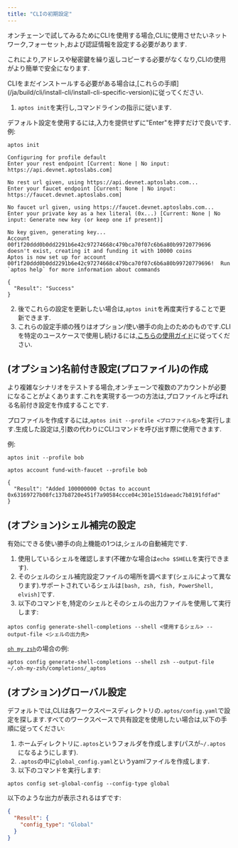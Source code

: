```yaml
---
title: "CLIの初期設定"
---
```









オンチェーンで試してみるためにCLIを使用する場合,CLIに使用させたいネットワーク,フォーセット,および認証情報を設定する必要があります.

これにより,アドレスや秘密鍵を繰り返しコピーする必要がなくなり,CLIの使用がより簡単で安全になります.

<Aside type="caution">
  CLIをまだインストールする必要がある場合は,[これらの手順](/ja/build/cli/install-cli/install-cli-specific-version)に従ってください.
</Aside>

1. `aptos init`を実行し,コマンドラインの指示に従います.

<Aside type="note" emoji="ℹ️">
  デフォルト設定を使用するには,入力を提供せずに&quot;Enter&quot;を押すだけで良いです.例:
</Aside>

```shellscript filename="Terminal"
aptos init
```

```shellscript filename="Output"
Configuring for profile default
Enter your rest endpoint [Current: None | No input: https://api.devnet.aptoslabs.com]

No rest url given, using https://api.devnet.aptoslabs.com...
Enter your faucet endpoint [Current: None | No input: https://faucet.devnet.aptoslabs.com]

No faucet url given, using https://faucet.devnet.aptoslabs.com...
Enter your private key as a hex literal (0x...) [Current: None | No input: Generate new key (or keep one if present)]

No key given, generating key...
Account 00f1f20ddd0b0dd2291b6e42c97274668c479bca70f07c6b6a80b99720779696 doesn't exist, creating it and funding it with 10000 coins
Aptos is now set up for account 00f1f20ddd0b0dd2291b6e42c97274668c479bca70f07c6b6a80b99720779696!  Run `aptos help` for more information about commands

{
  "Result": "Success"
}
```

2. 後でこれらの設定を更新したい場合は,`aptos init`を再度実行することで更新できます.
3. これらの設定手順の残りはオプション/使い勝手の向上のためのものです.CLIを特定のユースケースで使用し続けるには,[こちらの使用ガイド](/ja/build/cli.mdx#%EF%B8%8F-using-the-aptos-cli)に従ってください.

## (オプション)名前付き設定(プロファイル)の作成

より複雑なシナリオをテストする場合,オンチェーンで複数のアカウントが必要になることがよくあります.これを実現する一つの方法は,プロファイルと呼ばれる名前付き設定を作成することです.

プロファイルを作成するには,`aptos init --profile <プロファイル名>`を実行します.生成した設定は,引数の代わりにCLIコマンドを呼び出す際に使用できます.

例:

```shellscript filename="Terminal"
aptos init --profile bob
```

```shellscript filename="Terminal"
aptos account fund-with-faucet --profile bob
```

```shellscript filename="Output"
{
  "Result": "Added 100000000 Octas to account 0x63169727b08fc137b8720e451f7a90584ccce04c301e151daeadc7b8191fdfad"
}
```

## (オプション)シェル補完の設定

有効にできる使い勝手の向上機能の1つは,シェルの自動補完です.

1. 使用しているシェルを確認します(不確かな場合は`echo $SHELL`を実行できます).
2. そのシェルのシェル補完設定ファイルの場所を調べます(シェルによって異なります).サポートされているシェルは`[bash, zsh, fish, PowerShell, elvish]`です.
3. 以下のコマンドを,特定のシェルとそのシェルの出力ファイルを使用して実行します:

```shellscript filename="Terminal"
aptos config generate-shell-completions --shell <使用するシェル> --output-file <シェルの出力先>
```

[`oh my zsh`](https://ohmyz.sh/)の場合の例:

```shellscript filename="Terminal"
aptos config generate-shell-completions --shell zsh --output-file ~/.oh-my-zsh/completions/_aptos
```

## (オプション)グローバル設定

デフォルトでは,CLIは各ワークスペースディレクトリの`.aptos/config.yaml`で設定を探します.すべてのワークスペースで共有設定を使用したい場合は,以下の手順に従ってください:

1. ホームディレクトリに`.aptos`というフォルダを作成します(パスが`~/.aptos`になるようにします).
2. `.aptos`の中に`global_config.yaml`というyamlファイルを作成します.
3. 以下のコマンドを実行します:

```shellscript filename="Terminal"
aptos config set-global-config --config-type global
```

以下のような出力が表示されるはずです:

```json
{
  "Result": {
    "config_type": "Global"
  }
}
```
